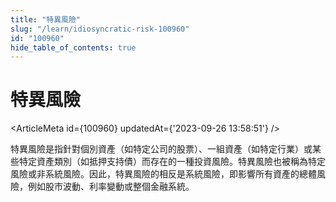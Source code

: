 ```yaml
---
title: "特異風險"
slug: "/learn/idiosyncratic-risk-100960"
id: "100960"
hide_table_of_contents: true
---
```



# 特異風險

<ArticleMeta id={100960} updatedAt={'2023-09-26 13:58:51'} />
<div className='border-solid border-b border-t-0 my-4 border-[var(--ifm-color-gray-300)]' />

特異風險是指針對個別資產（如特定公司的股票）、一組資產（如特定行業）或某些特定資產類別（如抵押支持債）而存在的一種投資風險。特異風險也被稱為特定風險或非系統風險。因此，特異風險的相反是系統風險，即影響所有資產的總體風險，例如股市波動、利率變動或整個金融系統。
